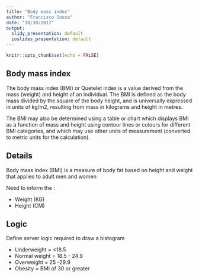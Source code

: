 ```yaml
---
title: "Body mass index"
author: "Francisco Souza"
date: "10/30/2017"
output:
  slidy_presentation: default
  ioslides_presentation: default
---
```


```r
knitr::opts_chunk$set(echo = FALSE)
```

## Body mass index

The body mass index (BMI) or Quetelet index is a value derived from the mass (weight) and height of an individual. The BMI is defined as the body mass divided by the square of the body height, and is universally expressed in units of kg/m2, resulting from mass in kilograms and height in metres.

The BMI may also be determined using a table or chart which displays BMI as a function of mass and height using contour lines or colours for different BMI categories, and which may use other units of measurement (converted to metric units for the calculation).


## Details

Body mass index (BMI) is a measure of body fat based on height and weight that applies to adult men and women

Need to inform the :

- Weight (KG)
- Height (CM)


## Logic

Define server logic required to draw a histogram

- Underweight = <18.5
- Normal weight = 18.5 - 24.9 
- Overweight = 25 -29.9 
- Obesity = BMI of 30 or greater


